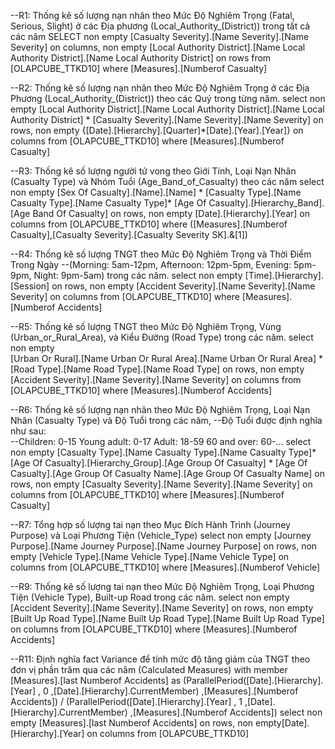 ﻿--R1: Thống kê số lượng nạn nhân theo Mức Độ Nghiêm Trọng (Fatal, Serious, Slight) ở các Địa phương (Local_Authority_(District)) trong tất cả các năm
SELECT non empty [Casualty Severity].[Name Severity].[Name Severity] on columns,
non empty [Local Authority District].[Name Local Authority District].[Name Local Authority District] on rows
from [OLAPCUBE_TTKD10]
where [Measures].[Numberof Casualty]

--R2: Thống kê số lượng nạn nhân theo Mức Độ Nghiêm Trọng ở các Địa Phương (Local_Authority_(District)) theo các Quý trong từng năm.
select 
non empty [Local Authority District].[Name Local Authority District].[Name Local Authority District]
*
[Casualty Severity].[Name Severity].[Name Severity] on rows, 
non empty {[Date].[Hierarchy].[Quarter]*[Date].[Year].[Year]} on columns
from [OLAPCUBE_TTKD10]
where [Measures].[Numberof Casualty]

--R3: Thống kê số lượng người tử vong theo Giới Tính, Loại Nạn Nhân (Casualty Type) và Nhóm Tuổi (Age_Band_of_Casualty) theo các năm
select non empty
[Sex Of Casualty].[Name].[Name] *
[Casualty Type].[Name Casualty Type].[Name Casualty Type]*
[Age Of Casualty].[Hierarchy_Band].[Age Band Of Casualty] on rows, 
non empty [Date].[Hierarchy].[Year] on columns
from [OLAPCUBE_TTKD10]
where ([Measures].[Numberof Casualty],[Casualty Severity].[Casualty Severity SK].&[1])

--R4: Thống kê số lượng TNGT theo Mức Độ Nghiêm Trọng và Thời Điểm Trong Ngày 
--(Morning: 5am-12pm, Afternoon: 12pm-5pm, Evening: 5pm-9pm, Night: 9pm-5am) trong các năm.
select non empty [Time].[Hierarchy].[Session] on rows,
non empty [Accident Severity].[Name Severity].[Name Severity] on columns
from [OLAPCUBE_TTKD10]
where [Measures].[Numberof Accidents]

--R5: Thống kê số lượng TNGT theo Mức Độ Nghiêm Trọng, Vùng (Urban_or_Rural_Area), và Kiểu Đường (Road Type) trong các năm.
select non empty  
[Urban Or Rural].[Name Urban Or Rural Area].[Name Urban Or Rural Area] 
* 
[Road Type].[Name Road Type].[Name Road Type] on rows,
non empty [Accident Severity].[Name Severity].[Name Severity] on columns
from [OLAPCUBE_TTKD10]
where [Measures].[Numberof Accidents]

--R6: Thống kê số lượng nạn nhân theo Mức Độ Nghiêm Trọng, Loại Nạn Nhân (Casualty Type) và Độ Tuổi trong các năm, 
--Độ Tuổi được định nghĩa như sau:  
--Children: 0-15  Young adult: 0-17  Adult: 18-59  60 and over: 60-... 
select non empty
[Casualty Type].[Name Casualty Type].[Name Casualty Type]*
[Age Of Casualty].[Hierarchy_Group].[Age Group Of Casualty] * [Age Of Casualty].[Age Group Of Casualty Name].[Age Group Of Casualty Name] on rows, 
non empty [Casualty Severity].[Name Severity].[Name Severity] on columns
from [OLAPCUBE_TTKD10]
where [Measures].[Numberof Casualty]

--R7: Tổng hợp số lượng tai nạn theo Mục Đích Hành Trình (Journey Purpose) và Loại Phương Tiện (Vehicle_Type)
select non empty
[Journey Purpose].[Name Journey Purpose].[Name Journey Purpose] on rows,
non empty [Vehicle Type].[Name Vehicle Type].[Name Vehicle Type] on columns
from [OLAPCUBE_TTKD10]
where [Measures].[Numberof Vehicle]

--R9: Thống kê số lượng tai nạn theo Mức Độ Nghiêm Trọng, Loại Phương Tiện (Vehicle Type), Built-up Road trong các năm. 
select non empty [Accident Severity].[Name Severity].[Name Severity] on rows,
non empty [Built Up Road Type].[Name Built Up Road Type].[Name Built Up Road Type] on columns
from [OLAPCUBE_TTKD10]
where [Measures].[Numberof Accidents]

--R11: Định nghĩa fact Variance để tính mức độ tăng giảm của TNGT theo đơn vị phần trăm qua các năm (Calculated Measures) 
with member [Measures].[last Numberof Accidents] as
(ParallelPeriod([Date].[Hierarchy].[Year]
, 0
,[Date].[Hierarchy].CurrentMember)
,[Measures].[Numberof Accidents]) 
/ 
(ParallelPeriod([Date].[Hierarchy].[Year]
, 1
,[Date].[Hierarchy].CurrentMember)
,[Measures].[Numberof Accidents])
select 
non empty [Measures].[last Numberof Accidents] on rows,
non empty[Date].[Hierarchy].[Year] on columns
from [OLAPCUBE_TTKD10]